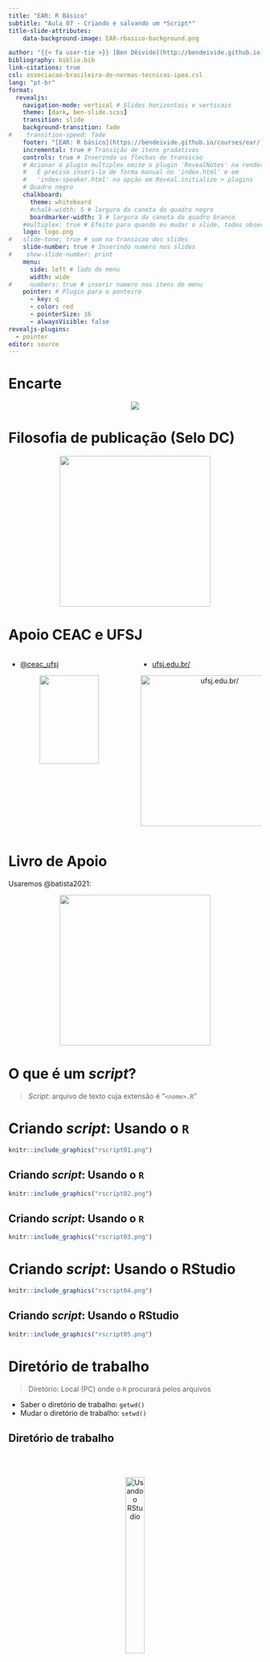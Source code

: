 ---
title: "EAR: R Básico"
subtitle: "Aula 07 - Criando e salvando um *Script*"
title-slide-attributes:
    data-background-image: EAR-rbasico-background.png

author: "{{< fa user-tie >}} [Ben Dêivide](http://bendeivide.github.io) | {{< fa school >}} [UFSJ](https://www.ufsj.edu.br/)"
bibliography: biblio.bib
link-citations: true
csl: associacao-brasileira-de-normas-tecnicas-ipea.csl
lang: "pt-br"
format: 
  revealjs:
    navigation-mode: vertical # Slides horizontais e verticais
    theme: [dark, ben-slide.scss]
    transition: slide
    background-transition: fade
#    transition-speed: fade
    footer: "[EAR: R básico](https://bendeivide.github.io/courses/ear/) | <https://bendeivide.github.io/>" # Rodapé
    incremental: true # Transição de itens gradativos
    controls: true # Inserindo as flechas de transicao
    # Acionar o plugin multiplex omite o plugin 'RevealNotes' na renderização final.
    #   É preciso inseri-lo de forma manual no 'index.html' e em 
    #   'index-speaker.html' na opção em Reveal.initialize > plugins
    # Quadro negro
    chalkboard:
      theme: whiteboard
      #chalk-width: 5 # largura da caneta do quadro negro
      boardmarker-width: 3 # largura da caneta do quadro branco
    #multiplex: true # Efeito para quando eu mudar o slide, todos observarao mudando em seus browsers tbm
    logo: logo.png
#   slide-tone: true # som na transicao dos slides
    slide-number: true # Inserindo numero nos slides
#    show-slide-number: print
    menu:
      side: left # lado do menu
      width: wide
#     numbers: true # inserir numero nos itens do menu
    pointer: # Plugin para o ponteiro
      - key: q
      - color: red
      - pointerSize: 16
      - alwaysVisible: false
revealjs-plugins:
  - pointer
editor: source
---

# Encarte {background-image="EAR-rbasico-background-02.png"}

<center>

![](EAR-rbasico.png) 

</center>

# Filosofia de publicação (Selo DC) {background-image="EAR-rbasico-background-02.png"}

<a href="https://bendeivide.github.io/dc/" target="_blank" style="text-align: center;">

<img src="SeloDC-branco.png" width = "300">

</a>

# Apoio CEAC e UFSJ {background-image="EAR-rbasico-background-02.png"}

:::: {.columns}

::: {.column width="50%"}

::: {.nonincremental}

- <i class="fab fa-instagram"></i> [\@ceac_ufsj](https://www.instagram.com/ceac_ufsj/)

:::

<center>  
![](ceac.png){width="70%"}
</center>

:::

::: {.column width="50%"}

::: {.nonincremental}

- [ufsj.edu.br/](ufsj.edu.br/)

:::



<center>

<img src="ufsj.png" title="ufsj.edu.br/" width = "300">

</center>

:::

::::

# Livro de Apoio {background-image="EAR-rbasico-background-02.png"}

Usaremos @batista2021:

<a href="https://bendeivide.github.io/books/eambr01/" target="_blank" style="text-align: center;">

<img src="hardcover01.png" width = "300">

</a>

# O que é um *script*? {background-image="EAR-rbasico-background-02.png"}

> *Script*: arquivo de texto cuja extensão é "`<nome>.R`"

# Criando *script*: Usando o `R` {background-image="EAR-rbasico-background-02.png"}

```{r, out.width = "60%", fig.align='center'}
knitr::include_graphics("rscript01.png")
```



## Criando *script*: Usando o `R` {background-image="EAR-rbasico-background-02.png"}

```{r, out.width = "60%", fig.align='center'}
knitr::include_graphics("rscript02.png")
```

## Criando *script*: Usando o `R` {background-image="EAR-rbasico-background-02.png"}

```{r, out.width = "60%", fig.align='center'}
knitr::include_graphics("rscript03.png")
```

# Criando *script*: Usando o RStudio {background-image="EAR-rbasico-background-02.png"}

```{r, out.width = "100%", fig.align='center'}
knitr::include_graphics("rscript04.png")
```

## Criando *script*: Usando o RStudio {background-image="EAR-rbasico-background-02.png"}

```{r, out.width = "100%", fig.align='center'}
knitr::include_graphics("rscript05.png")
```

# Diretório de trabalho {background-image="EAR-rbasico-background-02.png"}

> Diretório: Local (PC) onde o `R` procurará pelos arquivos

-   Saber o diretório de trabalho: `getwd()`
-   Mudar o diretório de trabalho: `setwd()`

## Diretório de trabalho {background-image="EAR-rbasico-background-02.png"}

</br>
</br>

<center>

![Usando o RStudio](rstudio.png){width="30%"}

</center>


# Salvando o *script* {background-image="EAR-rbasico-background-02.png"}

</br>
</br>

<center>

![Usando o RStudio](rstudio.png){width="30%"}

</center>

# Carregando comandos de outros `Scripts` {background-image="EAR-rbasico-background-02.png"}

-   Usaremos a função `source()`


## Carregando comandos de outros `Scripts` {background-image="EAR-rbasico-background-02.png"}

</br>
</br>

<center>

![Usando o RStudio](rstudio.png){width="30%"}

</center>

# Obrigado {background-image="EAR-rbasico-background-02.png"}

Sugestões, perguntas, críticas...

<a href="https://bendeivide.github.io/courses/ear/rbasico/" target="_blank" style="text-align: center;">

<img src="EAR-rbasico02.png" width = "400">

</a>

# Referências {background-image="EAR-rbasico-background-02.png"}
